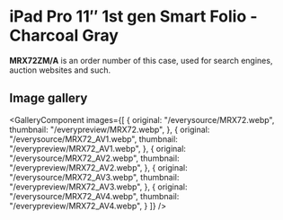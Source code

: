 
# iPad Pro 11″ 1st gen Smart Folio - Charcoal Gray

<Callout type='info' emoji='👉🏻'>**MRX72ZM/A** is an order number of this case, used for search engines, auction websites and such.</Callout>

## Image gallery

<GalleryComponent
    images={[
      {
        original: "/everysource/MRX72.webp",
        thumbnail: "/everypreview/MRX72.webp",
      },
      {
        original: "/everysource/MRX72_AV1.webp",
        thumbnail: "/everypreview/MRX72_AV1.webp",
      },
      {
        original: "/everysource/MRX72_AV2.webp",
        thumbnail: "/everypreview/MRX72_AV2.webp",
      },
      {
        original: "/everysource/MRX72_AV3.webp",
        thumbnail: "/everypreview/MRX72_AV3.webp",
      },
      {
        original: "/everysource/MRX72_AV4.webp",
        thumbnail: "/everypreview/MRX72_AV4.webp",
      }
    ]}
  />
